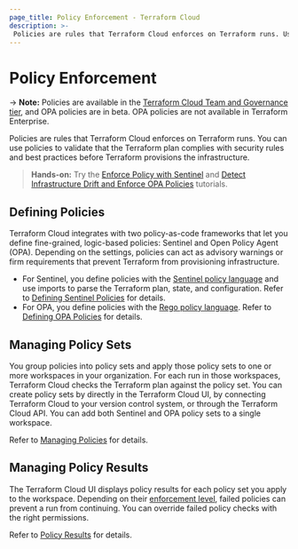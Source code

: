 ```yaml
---
page_title: Policy Enforcement - Terraform Cloud
description: >-
 Policies are rules that Terraform Cloud enforces on Terraform runs. Use Sentinel and OPA with Terraform Cloud to validate plans before Terraform provisions infrastructure.
---
```


# Policy Enforcement

-> **Note:** Policies are available in the [Terraform Cloud Team and Governance tier](https://www.hashicorp.com/products/terraform/pricing), and OPA policies are in beta. OPA policies are not available in Terraform Enterprise.

Policies are rules that Terraform Cloud enforces on Terraform runs. You can use policies to validate that the Terraform plan complies with security rules and best practices before Terraform provisions the infrastructure.

> **Hands-on:** Try the [Enforce Policy with Sentinel](https://learn.hashicorp.com/collections/terraform/policy) and [Detect Infrastructure Drift and Enforce OPA Policies](https://learn.hashicorp.com/tutorials/terraform/drift-and-opa) tutorials.

## Defining Policies

Terraform Cloud integrates with two policy-as-code frameworks that let you define fine-grained, logic-based policies: Sentinel and Open Policy Agent (OPA). Depending on the settings, policies can act as advisory warnings or firm requirements that prevent Terraform from provisioning infrastructure.

- For Sentinel, you define policies with the [Sentinel policy language](https://docs.hashicorp.com/sentinel/concepts/language) and use imports to parse the Terraform plan, state, and configuration. Refer to [Defining Sentinel Policies](/cloud-docs/policy-enforcement/sentinel) for details.
- For OPA, you define policies with the [Rego policy language](https://www.openpolicyagent.org/docs/latest/policy-language/). Refer to [Defining OPA Policies](/cloud-docs/policy-enforcement/opa) for details.

## Managing Policy Sets

You group policies into policy sets and apply those policy sets to one or more workspaces in your organization. For each run in those workspaces, Terraform Cloud checks the Terraform plan against the policy set. You can create policy sets by directly in the Terraform Cloud UI, by connecting Terraform Cloud to your version control system, or through the Terraform Cloud API. You can add both Sentinel and OPA policy sets to a single workspace.

Refer to [Managing Policies]( /cloud-docs/policy-enforcement/manage-policy-sets) for details.

## Managing Policy Results

The Terraform Cloud UI displays policy results for each policy set you apply to the workspace. Depending on their [enforcement level](/cloud-docs/policy-enforcement/manage-policy-sets#policy-enforcement-levels), failed policies can prevent a run from continuing. You can override failed policy checks with the right permissions.

Refer to [Policy Results](/cloud-docs/policy-enforcement/policy-results) for details.